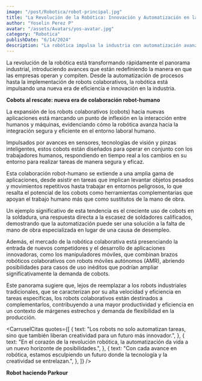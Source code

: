 ```yaml
---
image: "/post/Robotica/robot-principal.jpg"
title: "La Revolución de la Robótica: Innovación y Automatización en la Industria"
author: "Yoselin Perez P"
avatar: "/assets/Avatars/yos-avatar.jpg"
category: "Robotica"
publishDate: "6/14/2024"
description: "La robótica impulsa la industria con automatización avanzada y robots colaborativos, mejorando la eficiencia y reduciendo errores."
---
```


<Parrafo>
  La revolución de la robótica está transformando rápidamente el panorama industrial, introduciendo avances que están redefiniendo
  la manera en que las empresas operan y compiten. Desde la automatización de procesos hasta la implementación de robots
  colaborativos, la robótica está impulsando una nueva era de eficiencia e innovación en la industria.
</Parrafo>

<YouTubeVideo url="https://www.youtube.com/watch?v=bHOrWkkXWmM" />

<SubSeccion> **Cobots al rescate: nueva era de colaboración robot-humano**</SubSeccion>

<Parrafo>
La expansión de los robots colaborativos (cobots) hacia nuevas aplicaciones está marcando un punto de inflexión en la interacción entre humanos y máquinas, evidenciando cómo la robótica avanza hacia la integración segura y eficiente en el entorno laboral humano.

Impulsados por avances en sensores, tecnologías de visión y pinzas inteligentes, estos cobots están diseñados para operar en conjunto con los trabajadores humanos, respondiendo en tiempo real a los cambios en su entorno para realizar tareas de manera segura y eficaz.

Esta colaboración robot-humano se extiende a una amplia gama de aplicaciones, desde asistir en tareas que implican levantar objetos pesados y movimientos repetitivos hasta trabajar en entornos peligrosos, lo que resalta el potencial de los cobots como herramientas complementarias que apoyan el trabajo humano más que como sustitutos de la mano de obra.

</Parrafo>

<ImageMDX src="/post/robotica/robot2.jpg" alt="Robotica" width={600} height={800} />

<Parrafo>
Un ejemplo significativo de esta tendencia es el creciente uso de cobots en la soldadura, una respuesta directa a la escasez de soldadores calificados, demostrando que la automatización puede ser una solución a la falta de mano de obra especializada en lugar de una causa de desempleo.

Además, el mercado de la robótica colaborativa está presenciando la entrada de nuevos competidores y el desarrollo de aplicaciones innovadoras, como los manipuladores móviles, que combinan brazos robóticos colaborativos con robots móviles autónomos (AMR), abriendo posibilidades para casos de uso inéditos que podrían ampliar significativamente la demanda de cobots.

Este panorama sugiere que, lejos de reemplazar a los robots industriales tradicionales, que se caracterizan por su alta velocidad y eficiencia en tareas específicas, los robots colaborativos están destinados a complementarlos, contribuyendo a una mayor productividad y eficiencia en un contexto de márgenes estrechos y demanda de flexibilidad en la producción.

</Parrafo>

<CarruselCitas
  quotes={[
    {
      text: "Los robots no solo automatizan tareas, sino que también liberan creatividad para un futuro más innovador.",
    },
    {
      text: "En el corazón de la revolución robótica, la automatización da vida a un nuevo horizonte de posibilidades.",
    },
    {
      text: "Con cada avance en robótica, estamos esculpiendo un futuro donde la tecnología y la creatividad se entrelazan.",
    },
  ]}
/>

<SubSeccion> **Robot haciendo Parkour** </SubSeccion>
<YouTubeVideo url="https://www.youtube.com/watch?v=tF4DML7FIWk" />

